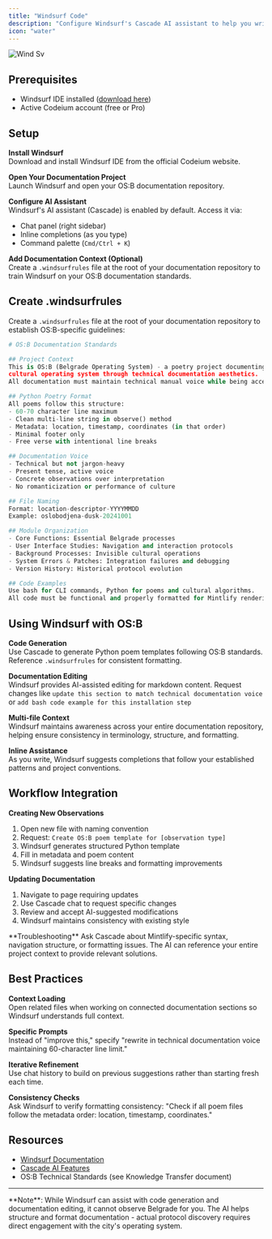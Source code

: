 ```yaml
---
title: "Windsurf Code"
description: "Configure Windsurf's Cascade AI assistant to help you write and maintain further personal documentation. "
icon: "water"
---
```


![Wind Sv](/images/wind.svg)

## Prerequisites

- Windsurf IDE installed ([download here](https://codeium.com/windsurf))
- Active Codeium account (free or Pro)

## Setup

**Install Windsurf**\
Download and install Windsurf IDE from the official Codeium website.

**Open Your Documentation Project**\
Launch Windsurf and open your OS:B documentation repository.

**Configure AI Assistant**\
Windsurf's AI assistant (Cascade) is enabled by default. Access it via:

- Chat panel (right sidebar)
- Inline completions (as you type)
- Command palette (`Cmd/Ctrl + K`)

**Add Documentation Context (Optional)**\
Create a `.windsurfrules` file at the root of your documentation repository to train Windsurf on your OS:B documentation standards.

## Create .windsurfrules

Create a `.windsurfrules` file at the root of your documentation repository to establish OS:B-specific guidelines:

```python
# OS:B Documentation Standards

## Project Context
This is OS:B (Belgrade Operating System) - a poetry project documenting Belgrade's 
cultural operating system through technical documentation aesthetics. 
All documentation must maintain technical manual voice while being accessible.

## Python Poetry Format
All poems follow this structure:
- 60-70 character line maximum
- Clean multi-line string in observe() method
- Metadata: location, timestamp, coordinates (in that order)
- Minimal footer only
- Free verse with intentional line breaks

## Documentation Voice
- Technical but not jargon-heavy
- Present tense, active voice
- Concrete observations over interpretation
- No romanticization or performance of culture

## File Naming
Format: location-descriptor-YYYYMMDD
Example: oslobodjena-dusk-20241001

## Module Organization
- Core Functions: Essential Belgrade processes
- User Interface Studies: Navigation and interaction protocols
- Background Processes: Invisible cultural operations
- System Errors & Patches: Integration failures and debugging
- Version History: Historical protocol evolution

## Code Examples
Use bash for CLI commands, Python for poems and cultural algorithms. 
All code must be functional and properly formatted for Mintlify rendering.
```

## Using Windsurf with OS:B

**Code Generation**\
Use Cascade to generate Python poem templates following OS:B standards. Reference `.windsurfrules` for consistent formatting.

**Documentation Editing**\
Windsurf provides AI-assisted editing for markdown content. Request changes like `update this section to match technical documentation voice` or `add bash code example for this installation step`

**Multi-file Context**\
Windsurf maintains awareness across your entire documentation repository, helping ensure consistency in terminology, structure, and formatting.

**Inline Assistance**\
As you write, Windsurf suggests completions that follow your established patterns and project conventions.

## Workflow Integration

**Creating New Observations**

1. Open new file with naming convention
2. Request: `Create OS:B poem template for [observation type]`
3. Windsurf generates structured Python template
4. Fill in metadata and poem content
5. Windsurf suggests line breaks and formatting improvements

**Updating Documentation**

1. Navigate to page requiring updates
2. Use Cascade chat to request specific changes
3. Review and accept AI-suggested modifications
4. Windsurf maintains consistency with existing style

<Info>
  **Troubleshooting** Ask Cascade about Mintlify-specific syntax, navigation structure, or formatting issues. The AI can reference your entire project context to provide relevant solutions.
</Info>

## Best Practices

**Context Loading**\
Open related files when working on connected documentation sections so Windsurf understands full context.

**Specific Prompts**\
Instead of "improve this," specify "rewrite in technical documentation voice maintaining 60-character line limit."

**Iterative Refinement**\
Use chat history to build on previous suggestions rather than starting fresh each time.

**Consistency Checks**\
Ask Windsurf to verify formatting consistency: "Check if all poem files follow the metadata order: location, timestamp, coordinates."

## Resources

- [Windsurf Documentation](https://codeium.com/windsurf/docs)
- [Cascade AI Features](https://codeium.com/windsurf/cascade)
- OS:B Technical Standards (see Knowledge Transfer document)

---

<Tip>
  **Note**: While Windsurf can assist with code generation and documentation editing, it cannot observe Belgrade for you. The AI helps structure and format documentation - actual protocol discovery requires direct engagement with the city's operating system.
</Tip>